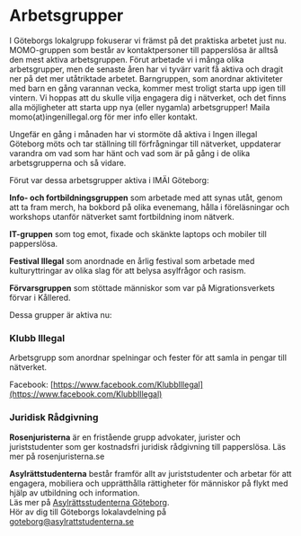 
# Arbetsgrupper

I Göteborgs lokalgrupp fokuserar vi främst på det praktiska arbetet just nu. MOMO-gruppen som består av kontaktpersoner till papperslösa är alltså den mest aktiva arbetsgruppen. Förut arbetade vi i många olika arbetsgrupper, men de senaste åren har vi tyvärr varit få aktiva och dragit ner på det mer utåtriktade arbetet. Barngruppen, som anordnar aktiviteter med barn en gång varannan vecka, kommer mest troligt starta upp igen till vintern. Vi hoppas att du skulle vilja engagera dig i nätverket, och det finns alla möjligheter att starta upp nya (eller nygamla) arbetsgrupper! Maila momo(at)ingenillegal.org för mer info eller kontakt.

Ungefär en gång i månaden har vi stormöte då aktiva i Ingen illegal Göteborg möts och tar ställning till förfrågningar till nätverket, uppdaterar varandra om vad som har hänt och vad som är på gång i de olika arbetsgrupperna och så vidare.

Förut var dessa arbetsgrupper aktiva i IMÄI Göteborg:

**Info- och fortbildningsgruppen** som arbetade med att synas utåt, genom att ta fram merch, ha bokbord på olika evenemang, hålla i föreläsningar och workshops utanför nätverket samt fortbildning inom nätverk.

**IT-gruppen** som tog emot, fixade och skänkte laptops och mobiler till papperslösa.

**Festival Illegal** som anordnade en årlig festival som arbetade med kulturyttringar av olika slag för att belysa asylfrågor och rasism.

**Förvarsgruppen** som stöttade människor som var på Migrationsverkets förvar i Kållered.

Dessa grupper är aktiva nu:

### Klubb Illegal

Arbetsgrupp som anordnar spelningar och fester för att samla in pengar till nätverket.

Facebook: [https://www.facebook.com/KlubbIllegal](https://www.facebook.com/KlubbIllegal)

### Juridisk Rådgivning

**Rosenjuristerna** är en fristående grupp advokater, jurister och juriststudenter som ger kostnadsfri juridisk rådgivning till papperslösa. Läs mer på rosenjuristerna.se

**Asylrättstudenterna** består framför allt av juriststudenter och arbetar för att engagera, mobiliera och upprätthålla rättigheter för människor på flykt med hjälp av utbildning och information.\
Läs mer på [Asylrättsstudenterna Göteborg](https://sv-se.facebook.com/asylrattstudenternagoteborg/).\
Hör av dig till Göteborgs lokalavdelning på [goteborg@asylrattstudenterna.se](mailto:goteborg@asylrattstudenterna.se)

